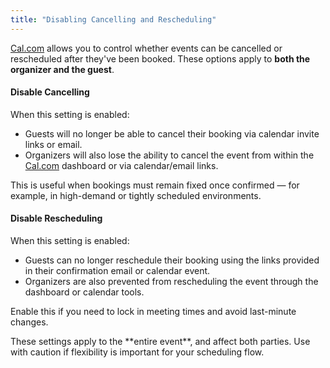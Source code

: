 ```yaml
---
title: "Disabling Cancelling and Rescheduling"
---
```


[Cal.com](http://Cal.com) allows you to control whether events can be cancelled or rescheduled after they've been booked. These options apply to **both the organizer and the guest**.

#### **Disable Cancelling**

When this setting is enabled:

- Guests will no longer be able to cancel their booking via calendar invite links or email.
- Organizers will also lose the ability to cancel the event from within the [Cal.com](http://Cal.com) dashboard or via calendar/email links.

This is useful when bookings must remain fixed once confirmed — for example, in high-demand or tightly scheduled environments.

#### **Disable Rescheduling**

When this setting is enabled:

- Guests can no longer reschedule their booking using the links provided in their confirmation email or calendar event.
- Organizers are also prevented from rescheduling the event through the dashboard or calendar tools.

Enable this if you need to lock in meeting times and avoid last-minute changes.

<Note>
  These settings apply to the **entire event**, and affect both parties. Use with caution if flexibility is important for your scheduling flow.
</Note>
